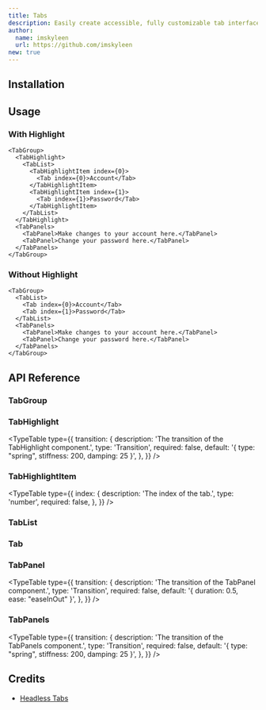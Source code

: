 ```yaml
---
title: Tabs
description: Easily create accessible, fully customizable tab interfaces, with robust focus management and keyboard navigation support.
author:
  name: imskyleen
  url: https://github.com/imskyleen
new: true
---
```


<ComponentPreview name="demo-primitives-headless-tabs" />

## Installation

<ComponentInstallation name="primitives-headless-tabs" />

## Usage

### With Highlight

```tsx
<TabGroup>
  <TabHighlight>
    <TabList>
      <TabHighlightItem index={0}>
        <Tab index={0}>Account</Tab>
      </TabHighlightItem>
      <TabHighlightItem index={1}>
        <Tab index={1}>Password</Tab>
      </TabHighlightItem>
    </TabList>
  </TabHighlight>
  <TabPanels>
    <TabPanel>Make changes to your account here.</TabPanel>
    <TabPanel>Change your password here.</TabPanel>
  </TabPanels>
</TabGroup>
```

### Without Highlight

```tsx
<TabGroup>
  <TabList>
    <Tab index={0}>Account</Tab>
    <Tab index={1}>Password</Tab>
  </TabList>
  <TabPanels>
    <TabPanel>Make changes to your account here.</TabPanel>
    <TabPanel>Change your password here.</TabPanel>
  </TabPanels>
</TabGroup>
```

## API Reference

### TabGroup

<ExternalLink
  href="https://headlessui.com/react/tabs#tab-group"
  text="Headless UI API Reference - TabGroup"
/>

### TabHighlight

<ExternalLink
  href="https://animate-ui.com/docs/primitives/effects/highlight#highlight"
  text="Animate UI API Reference - Highlight"
/>

<TypeTable
  type={{
    transition: {
      description: 'The transition of the TabHighlight component.',
      type: 'Transition',
      required: false,
      default: '{ type: "spring", stiffness: 200, damping: 25 }',
    },
  }}
/>

### TabHighlightItem

<ExternalLink
  href="https://animate-ui.com/docs/primitives/effects/highlight#highlightitem"
  text="Animate UI API Reference - HighlightItem"
/>

<TypeTable
  type={{
    index: {
      description: 'The index of the tab.',
      type: 'number',
      required: false,
    },
  }}
/>

### TabList

<ExternalLink
  href="https://headlessui.com/react/tabs#tab-list"
  text="Headless UI API Reference - TabList"
/>

### Tab

<ExternalLink
  href="https://headlessui.com/react/tabs#tab"
  text="Headless UI API Reference - Tab"
/>

### TabPanel

<ExternalLink
  href="https://headlessui.com/react/tabs#tab-panel"
  text="Headless UI API Reference - TabPanel"
/>

<TypeTable
  type={{
    transition: {
      description: 'The transition of the TabPanel component.',
      type: 'Transition',
      required: false,
      default: '{ duration: 0.5, ease: "easeInOut" }',
    },
  }}
/>

### TabPanels

<ExternalLink
  href="https://headlessui.com/react/tabs#tab-panels"
  text="Headless UI API Reference - TabPanels"
/>

<TypeTable
  type={{
    transition: {
      description: 'The transition of the TabPanels component.',
      type: 'Transition',
      required: false,
      default: '{ type: "spring", stiffness: 200, damping: 25 }',
    },
  }}
/>

## Credits

- [Headless Tabs](https://headlessui.com/react/tabs)
